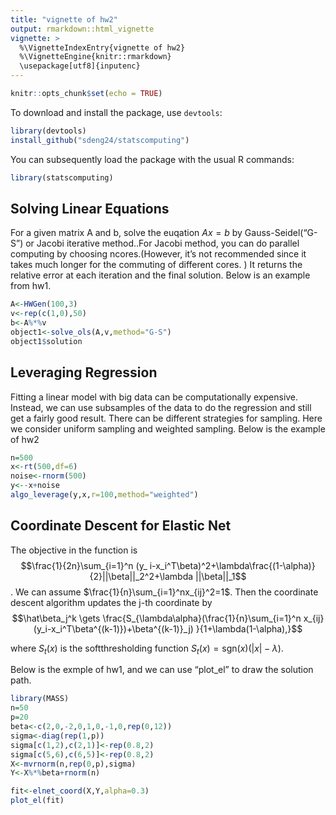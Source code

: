 ```yaml
---
title: "vignette of hw2"
output: rmarkdown::html_vignette
vignette: >
  %\VignetteIndexEntry{vignette of hw2}
  %\VignetteEngine{knitr::rmarkdown}
  \usepackage[utf8]{inputenc}
---
```


```r
knitr::opts_chunk$set(echo = TRUE)
```


To download and install the package, use `devtools`:

```r
library(devtools)
install_github("sdeng24/statscomputing")
```

You can subsequently load the package with the usual R commands:

```r
library(statscomputing)
```
## Solving Linear Equations

For a given matrix A and b, solve the euqation $Ax=b$ by Gauss-Seidel("G-S") or Jacobi iterative method..For Jacobi method, you can do parallel computing by choosing ncores.(However, it's not recommended since it takes much longer for the commuting of different cores. ) It returns the relative error at each iteration and the final solution. Below is an example from hw1.

```r
A<-HWGen(100,3)
v<-rep(c(1,0),50)
b<-A%*%v
object1<-solve_ols(A,v,method="G-S")
object1$solution
```

## Leveraging Regression

Fitting a linear model with big data can be computationally expensive. Instead, we can use subsamples of the data to do the regression and still get a fairly good result. There can be different strategies for sampling. Here we consider uniform sampling and weighted sampling. Below is the example of hw2

```r
n=500
x<-rt(500,df=6)
noise<-rnorm(500)
y<--x+noise
algo_leverage(y,x,r=100,method="weighted")
```

## Coordinate  Descent  for  Elastic  Net

The objective in the function is $$\frac{1}{2n}\sum_{i=1}^n (y_ i-x_i^T\beta)^2+\lambda\frac{(1-\alpha)}{2}||\beta||_2^2+\lambda ||\beta||_1$$. We can assume $\frac{1}{n}\sum_{i=1}^nx_{ij}^2=1$. Then the coordinate descent algorithm updates the j-th coordinate by $$\hat\beta_j^k \gets \frac{S_{\lambda\alpha}(\frac{1}{n}\sum_{i=1}^n x_{ij}(y_i-x_i^T\beta^{(k-1)})+\beta^{(k-1)}_j) }{1+\lambda(1-\alpha),}$$

where $S_{t}(x)$ is the softthresholding function $S_{t}(x)=\mathrm{sgn}(x)(|x|-\lambda)$.

Below is the exmple of hw1, and we can use "plot_el" to draw the solution path.
```r
library(MASS)
n=50
p=20
beta<-c(2,0,-2,0,1,0,-1,0,rep(0,12))
sigma<-diag(rep(1,p))
sigma[c(1,2),c(2,1)]<-rep(0.8,2)
sigma[c(5,6),c(6,5)]<-rep(0.8,2)
X<-mvrnorm(n,rep(0,p),sigma)
Y<-X%*%beta+rnorm(n)

fit<-elnet_coord(X,Y,alpha=0.3)
plot_el(fit)
```


